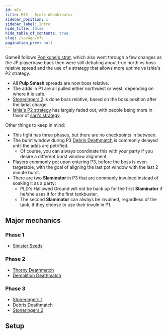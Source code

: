 ```yaml
---
id: m7s
title: M7S - Brute Abombinator
sidebar_position: 1
sidebar_label: Intro
hide_title: false
hide_table_of_contents: true
slug: /savage/m7s
pagination_prev: null
---
```


Game8 follows [Ponikone's strat](https://jp.finalfantasyxiv.com/lodestone/character/13307902/blog/5542016/), which also went through a few changes as the JP playerbase back then were still debating about true north vs boss relative spread and the use of a strategy that allows more uptime vs ishia's P2 strategy.

- All <strong>Pulp Smash</strong> spreads are now boss relative.
- The adds in P1 are all pulled either northwest or west, depending on where it is safe.
- [Stoneringers 2](/savage/m7s/stoneringers_2) is done boss relative, based on the boss position after the lariat charge.
- [Ishia's P2 strategy](https://raidplan.io/plan/xE-q2Xqib9AGETwp) has largely faded out, with people being more in favor of [sari's strategy](https://x.com/sf_snff/status/1911437620619411542).

Other things to keep in mind:

- This fight has three phases, but there are no checkpoints in between.
- The burst window during P3 [Debris Deathmatch](/savage/m7s/debris_deathmatch) is commonly delayed until the adds are petrified.
  - Of course, you can always coordinate this with your party if you desire a different burst window alignment.
- Players commonly pot upon entering P3, before the boss is even targetable, with the goal of aligning the last pot window with the last 2 minute burst.
- There are two <strong>Slaminator</strong> in P3 that are commonly invulned instead of soaking it as a party:
  - PLD's Hallowed Ground will not be back up for the first <strong>Slaminator</strong> if he/she uses it for the first tankbuster.
  - The second <strong>Slaminator</strong> can always be invulned, regardless of the tank, if they choose to use their invuln in P1.

## Major mechanics

### Phase 1
- [Sinister Seeds](/savage/m7s/sinister_seeds)

### Phase 2
- [Thorny Deathmatch](/savage/m7s/thorny_deathmatch)
- [Demolition Deathmatch](/savage/m7s/demolition_deathmatch)

### Phase 3
- [Stoneringers 1](/savage/m7s/stoneringers_1)
- [Debris Deathmatch](/savage/m7s/debris_deathmatch)
- [Stoneringers 2](/savage/m7s/stoneringers_2)


## Setup
